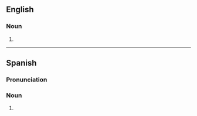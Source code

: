 ==English==

===Noun===
{{head|en|noun form}}

# {{plural of|en|pastilla}}

----

==Spanish==

===Pronunciation===
{{es-IPA}}

===Noun===
{{head|es|noun plural form|g=f-p}}

# {{inflection of|es|pastilla||p}}